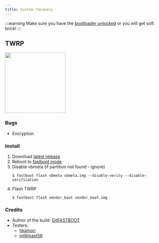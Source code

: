 ```yaml
---
title: Custom recovery
---
```


:::warning
Make sure you have the [bootloader unlocked](../dev/bootloader.md) or you will get soft brick!
:::

## TWRP

<img src={twrpImg} width="200" />

### Bugs
- Encryption

### Install
1. Download [latest release](https://github.com/GitFASTBOOT/Lazy_Action-Recoverys-Builder/releases/tag/13510212609)
2. Reboot to [fastboot mode](../modes/fastboot)
3. Disable vbmeta (if partition not found - ignore)
    ```shell
    $ fastboot flash vbmeta vbmeta.img --disable-verity --disable-verification
    ```
4. Flash TWRP
    ```shell
    $ fastboot flash vendor_boot vendor_boot.img
    ```

### Credits
- Author of the build: [GitFASTBOOT](https://github.com/GitFASTBOOT)
- Testers:
    - [hkamori](https://github.com/0xhkamori)
    - [milktoast56](https://github.com/milktoast56)
